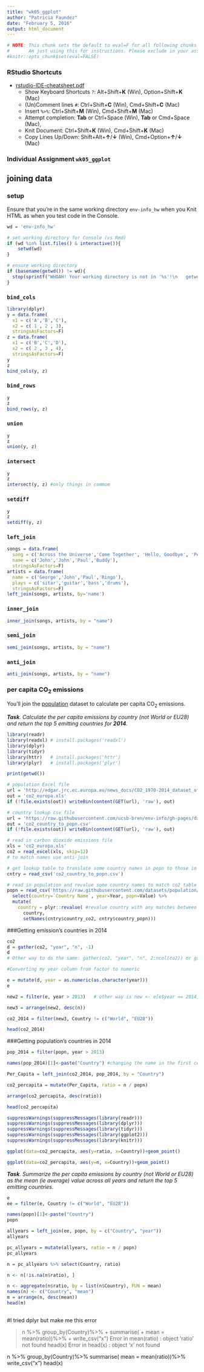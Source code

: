 ```yaml
---
title: "wk05_ggplot"
author: "Patricia Faundez"
date: "February 5, 2016"
output: html_document
---
```



```r
# NOTE: This chunk sets the default to eval=F for all following chunks.
#       Am just using this for instructions. Please exclude in your assignment to see all results.
#knitr::opts_chunk$set(eval=FALSE)
```


### RStudio Shortcuts

- [rstudio-IDE-cheatsheet.pdf](./refs/cheatsheets/rstudio-IDE-cheatsheet.pdf)
    - Show Keyboard Shortcuts `?`: Alt+Shift+**K** (Win), Option+Shift+**K** (Mac)
    - (Un)Comment lines `# `: Ctrl+Shift+**C** (Win), Cmd+Shift+**C** (Mac)
    - Insert `%>%`: Ctrl+Shift+**M** (Win), Cmd+Shift+**M** (Mac)
    - Attempt completion: **Tab** or Ctrl+Space (Win), **Tab** or Cmd+Space (Mac), 
    - Knit Document: Ctrl+Shift+**K** (Win), Cmd+Shift+**K** (Mac)
    - Copy Lines Up/Down: Shift+Alt+**$\uparrow$**/**$\downarrow$** (Win), Cmd+Option+**$\uparrow$**/**$\downarrow$** (Mac)


### Individual Assignment `wk05_ggplot`

## joining data

### setup

Ensure that you're in the same working directory `env-info_hw` when you Knit HTML as when you test code in the Console.

```r
wd = 'env-info_hw'

# set working directory for Console (vs Rmd)
if (wd %in% list.files() & interactive()){
    setwd(wd)
}

# ensure working directory
if (basename(getwd()) != wd){
  stop(sprintf("WHOAH! Your working directory is not in '%s'!\n   getwd(): %s", wd, getwd()))
}
```

### `bind_cols`

```r
library(dplyr)
y = data.frame(
  x1 = c('A','B','C'), 
  x2 = c( 1 , 2 , 3), 
  stringsAsFactors=F)
z = data.frame(
  x1 = c('B','C','D'), 
  x2 = c( 2 , 3 , 4), 
  stringsAsFactors=F)
y
z
bind_cols(y, z)
```

### `bind_rows`

```r
y
z
bind_rows(y, z)
```

### `union`

```r
y
z
union(y, z)
```

### `intersect`

```r
y
z
intersect(y, z) #only things in commom
```

### `setdiff`

```r
y
z
setdiff(y, z)
```

### `left_join`

```r
songs = data.frame(
  song = c('Across the Universe','Come Together', 'Hello, Goodbye', 'Peggy Sue'),
  name = c('John','John','Paul','Buddy'), 
  stringsAsFactors=F)
artists = data.frame(
  name = c('George','John','Paul','Ringo'),
  plays = c('sitar','guitar','bass','drums'), 
  stringsAsFactors=F)
left_join(songs, artists, by='name')
```

### `inner_join`

```r
inner_join(songs, artists, by = "name")
```

### `semi_join`

```r
semi_join(songs, artists, by = "name")
```

### `anti_join`

```r
anti_join(songs, artists, by = "name")
```

### per capita CO<sub>2</sub> emissions 

You'll join the [population](http://data.okfn.org/data/core/population) dataset to calculate per capita CO<sub>2</sub> emissions.

_**Task**. Calculate the per capita emissions by country (not World or EU28) and return the top 5 emitting countries for **2014**._

```r
library(readr)
library(readxl) # install.packages('readxl')
library(dplyr)
library(tidyr)
library(httr)   # install.packages('httr')
library(plyr)   # install.packages('plyr')

print(getwd())

# population Excel file
url = 'http://edgar.jrc.ec.europa.eu/news_docs/CO2_1970-2014_dataset_of_CO2_report_2015.xls'
out = 'co2_europa.xls'
if (!file.exists(out)) writeBin(content(GET(url), 'raw'), out)

# country lookup csv file
url = 'https://raw.githubusercontent.com/ucsb-bren/env-info/gh-pages/data/co2_country_to_popn.csv'
out = 'co2_country_to_popn.csv'
if (!file.exists(out)) writeBin(content(GET(url), 'raw'), out)

# read in carbon dioxide emissions file
xls = 'co2_europa.xls'
co2 = read_excel(xls, skip=12)
# to match names use anti-join  

# get lookup table to translate some country names in popn to those in co2 table
cntry = read_csv('co2_country_to_popn.csv')

# read in population and revalue some country names to match co2 table
popn = read_csv('https://raw.githubusercontent.com/datasets/population/master/data/population.csv') %>%
  select(country=`Country Name`, year=Year, popn=Value) %>%
  mutate(
    country = plyr::revalue( #revalue country with any matches between countries
      country, 
      setNames(cntry$country_co2, cntry$country_popn)))
```

###Getting emission's countries in 2014

```r
co2
d = gather(co2, "year", "n", -1)
d
# Other way to do the same: gather(co2, "year", "n", 2:ncol(co2)) or gather(co2, "year", "n", -Country)

#Converting my year column from factor to numeric

e = mutate(d, year = as.numeric(as.character(year)))
e

new2 = filter(e, year > 2013)   # other way is new <- e[e$year == 2014,]

new3 = arrange(new2, desc(n))

co2_2014 = filter(new3, Country != c("World", "EU28"))

head(co2_2014)

```

###Getting population's countries in 2014

```r
pop_2014 = filter(popn, year > 2013) 

names(pop_2014)[1]<-paste("Country") #changing the name in the first column from "country" to "Country", that it will match with the co2_2014 for joinning purposes. 
```

```r
Per_Capita = left_join(co2_2014, pop_2014, by = "Country")

co2_percapita = mutate(Per_Capita, ratio = n / popn)

arrange(co2_percapita, desc(ratio))

head(co2_percapita)

```

```r

suppressWarnings(suppressMessages(library(readr)))
suppressWarnings(suppressMessages(library(dplyr)))
suppressWarnings(suppressMessages(library(tidyr)))
suppressWarnings(suppressMessages(library(ggplot2)))
suppressWarnings(suppressMessages(library(knitr)))

```

```r
ggplot(data=co2_percapita, aes(y=ratio, x=Country))+geom_point()
```

```r
ggplot(data=co2_percapita, aes(y=n, x=Country))+geom_point()
```

_**Task**. Summarize the per capita emissions by country (not World or EU28) as the mean (ie average)  value across all years and return the top 5 emitting countries._ 

```r
e
ee = filter(e, Country != c("World", "EU28"))

names(popn)[1]<-paste("Country")
popn

allyears = left_join(ee, popn, by = c("Country", "year"))
allyears

pc_allyears = mutate(allyears, ratio = n / popn)
pc_allyears

n = pc_allyears %>% select(Country, ratio)

n <- n[!is.na(n$ratio), ]

n <- aggregate(n$ratio, by = list(n$Country), FUN = mean)
names(n) <- c("Country", "mean")
m = arrange(n, desc(mean))
head(m)
   
```

#I tried dplyr but make me this error

> n %>% group_by(Country)%>%
+ summarise(
+ mean = mean(ratio))%>%
+ write_csv("x")
Error in mean(ratio) : object 'ratio' not found
> head(x)
Error in head(x) : object 'x' not found

n %>% group_by(Country)%>% 
  summarise(
    mean = mean(ratio))%>% 
    write_csv("x")
    head(x)
 
